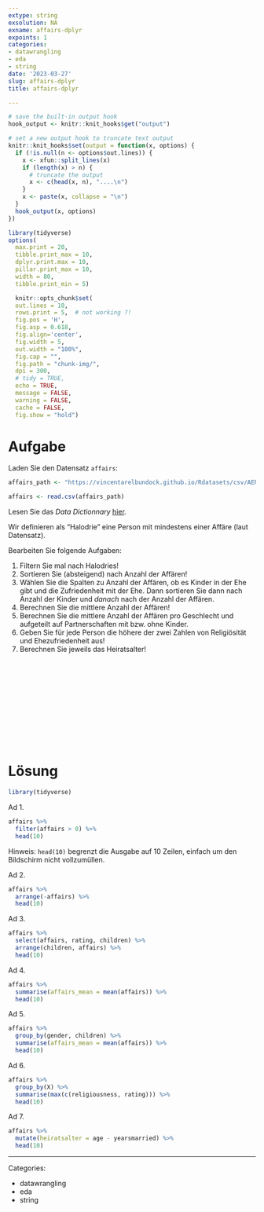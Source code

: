 ```yaml
---
extype: string
exsolution: NA
exname: affairs-dplyr
expoints: 1
categories:
- datawrangling
- eda
- string
date: '2023-03-27'
slug: affairs-dplyr
title: affairs-dplyr

---
```





```r
# save the built-in output hook
hook_output <- knitr::knit_hooks$get("output")

# set a new output hook to truncate text output
knitr::knit_hooks$set(output = function(x, options) {
  if (!is.null(n <- options$out.lines)) {
    x <- xfun::split_lines(x)
    if (length(x) > n) {
      # truncate the output
      x <- c(head(x, n), "....\n")
    }
    x <- paste(x, collapse = "\n")
  }
  hook_output(x, options)
})
```









```r
library(tidyverse)
options(
  max.print = 20,
  tibble.print_max = 10, 
  dplyr.print.max = 10,
  pillar.print_max = 10,
  width = 80,
  tibble.print_min = 5)
```

```r
  knitr::opts_chunk$set(
  out.lines = 10,
  rows.print = 5,  # not working ?!
  fig.pos = 'H',
  fig.asp = 0.618,
  fig.align='center',
  fig.width = 5,
  out.width = "100%",
  fig.cap = "", 
  fig.path = "chunk-img/",
  dpi = 300,
  # tidy = TRUE,
  echo = TRUE,
  message = FALSE,
  warning = FALSE,
  cache = FALSE,
  fig.show = "hold")
```




# Aufgabe



Laden Sie den Datensatz `affairs`:

```r
affairs_path <- "https://vincentarelbundock.github.io/Rdatasets/csv/AER/Affairs.csv"
```

```r
affairs <- read.csv(affairs_path)
```

Lesen Sie das *Data Dictionnary* [hier](https://vincentarelbundock.github.io/Rdatasets/doc/AER/Affairs.html).

Wir definieren als "Halodrie" eine Person mit mindestens einer Affäre (laut Datensatz).


Bearbeiten Sie folgende Aufgaben:


1. Filtern Sie mal nach Halodries!
2. Sortieren Sie (absteigend) nach Anzahl der Affären!
3. Wählen Sie die Spalten zu Anzahl der Affären, ob es Kinder in der Ehe gibt und die Zufriedenheit mit der Ehe. Dann sortieren Sie dann nach Anzahl der Kinder und *danach* nach der Anzahl der Affären.
4. Berechnen Sie die mittlere Anzahl der Affären!
5. Berechnen Sie die mittlere Anzahl der Affären pro Geschlecht und aufgeteilt auf Partnerschaften mit bzw. ohne Kinder.
6. Geben Sie für jede Person die höhere der zwei Zahlen von Religiösität und Ehezufriedenheit aus!
7. Berechnen Sie jeweils das Heiratsalter!



</br>
</br>
</br>
</br>
</br>
</br>
</br>
</br>
</br>
</br>

# Lösung

```r
library(tidyverse)
```


Ad 1.

```r
affairs %>% 
  filter(affairs > 0) %>% 
  head(10)
```

Hinweis: `head(10)` begrenzt die Ausgabe auf 10 Zeilen, einfach um den Bildschirm nicht vollzumüllen.



Ad 2.

```r
affairs %>% 
  arrange(-affairs) %>% 
  head(10)
```


Ad 3.

```r
affairs %>% 
  select(affairs, rating, children) %>% 
  arrange(children, affairs) %>% 
  head(10)
```



Ad 4.


```r
affairs %>% 
  summarise(affairs_mean = mean(affairs)) %>% 
  head(10)
```


Ad 5.

```r
affairs %>% 
  group_by(gender, children) %>% 
  summarise(affairs_mean = mean(affairs)) %>% 
  head(10)
```


Ad 6.

```r
affairs %>% 
  group_by(X) %>% 
  summarise(max(c(religiousness, rating))) %>% 
  head(10)
```



Ad 7.

```r
affairs %>% 
  mutate(heiratsalter = age - yearsmarried) %>%
  head(10)
```




---

Categories: 

- datawrangling
- eda
- string

